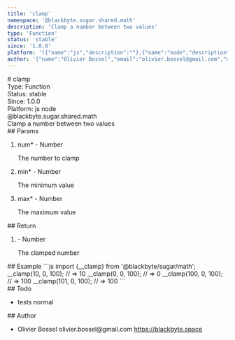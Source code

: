 ```yaml
---
title: 'clamp'
namespace: '@blackbyte.sugar.shared.math'
description: 'Clamp a number between two values'
type: 'Function'
status: 'stable'
since: '1.0.0'
platform: '[{"name":"js","description":""},{"name":"node","description":""}]'
author: '{"name":"Olivier Bossel","email":"olivier.bossel@gmail.com","url":"https://blackbyte.space"}'
---
```


<div class="docmap-mdx">
  # clamp
  <div class="_metas">
    <div class="_type">
      <span class="_type-label">Type:</span>
      <span class="_type-value">Function</span>
    </div>
    <div class="_status">
      <span class="_status-label">Status:</span>
      <span class="_status-value -stable">stable</span>
    </div>
    <div class="_since">
      <span class="_since-label">Since:</span>
      <span class="_since-value">1.0.0</span>
    </div>
    <div class="_platform">
      <span class="_platform-label">Platform:</span>
      <span class="_platform-value -js">js</span>
      <span class="_platform-value -node">node</span>
    </div>
  </div>
  <div class="_namespace">@blackbyte.sugar.shared.math</div>
  <div class="_description typo-lead typo-format">
    Clamp a number between two values
  </div>
  <div class="_params">
    ## Params
    <ol class="_list">
      <li class="_item">
        <span class="_name">
          num<span class="_required">*</span>
        </span>
        <span class="_default">-</span> <span class="_type">Number</span>
        <p class="_description">The number to clamp</p>
      </li>
      <li class="_item">
        <span class="_name">
          min<span class="_required">*</span>
        </span>
        <span class="_default">-</span> <span class="_type">Number</span>
        <p class="_description">The minimum value</p>
      </li>
      <li class="_item">
        <span class="_name">
          max<span class="_required">*</span>
        </span>
        <span class="_default">-</span> <span class="_type">Number</span>
        <p class="_description">The maximum value</p>
      </li>
    </ol>
  </div>
  <div class="_return">
    ## Return
    <ol class="_list">
      <li class="_item">
        <span class="_default">-</span>
        <span class="_type">Number</span>
        <p class="_description">The clamped number</p>
      </li>
    </ol>
  </div>
  <div class="_examples">
    ## Example ```js import {__clamp} from '@blackbyte/sugar/math'; __clamp(10,
    0, 100); // => 10 __clamp(0, 0, 100); // => 0 __clamp(100, 0, 100); // =>
    100 __clamp(101, 0, 100); // => 100 ```
  </div>
  <div class="_todo">
    ## Todo
    <ul class="_list">
      <li class="_item">
        <span class="_description">tests</span>
        <span class="_priority -normal">normal</span>
      </li>
    </ul>
  </div>
  <div class="_author">
    ## Author
    <ul class="_list">
      <li class="_item">
        <span class="_name">Olivier Bossel</span>
        <span class="_email">olivier.bossel@gmail.com</span>
        <a href="https://blackbyte.space" target="_blank" class="_url">
          https://blackbyte.space
        </a>
      </li>
    </ul>
  </div>
</div>
